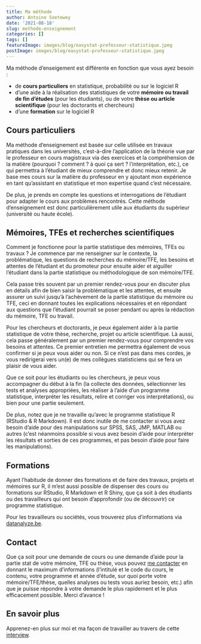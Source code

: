 ```yaml
---
title: Ma méthode
author: Antoine Soetewey
date: '2021-08-18'
slug: methode-enseignement
categories: []
tags: []
featureImage: images/blog/easystat-professeur-statistique.jpeg
postImage: images/blog/easystat-professeur-statistique.jpeg
---
```


Ma méthode d'enseigement est différente en fonction que vous ayez besoin :

- de **cours particuliers** en statistique, probabilité ou sur le logiciel R
- d'une aide à la réalisation des statistiques de votre **mémoire ou travail de fin d'études** (pour les étudiants), ou de votre **thèse ou article scientifique** (pour les doctorants et chercheurs)
- d'une **formation** sur le logiciel R

## Cours particuliers

Ma méthode d'enseignement est basée sur celle utilisée en travaux pratiques dans les universités, c'est-à-dire l'application de la théorie vue par le professeur en cours magistraux via des exercices et la compréhension de la matière (pourquoi ? comment ? à quoi ça sert ? l'interprétation, etc.), ce qui permettra à l'étudiant de mieux comprendre et donc mieux retenir. Je base mes cours sur la matière du professeur en y ajoutant mon expérience en tant qu'assistant en statistique et mon expertise quand c'est nécessaire.

De plus, je prends en compte les questions et interrogations de l'étudiant pour adapter le cours aux problèmes rencontrés. Cette méthode d'enseignement est donc particulièrement utile aux étudiants du supérieur (université ou haute école).

## Mémoires, TFEs et recherches scientifiques

Comment je fonctionne pour la partie statistique des mémoires, TFEs ou travaux ? Je commence par me renseigner sur le contexte, la problématique, les questions de recherches du mémoire/TFE, les besoins et attentes de l'étudiant et du promoteur pour ensuite aider et aiguiller l'étudiant dans la partie statistique ou méthodologique de son mémoire/TFE.

Cela passe très souvent par un premier rendez-vous pour en discuter plus en détails afin de bien saisir la problématique et les attentes, et ensuite assurer un suivi jusqu'à l'achèvement de la partie statistique du mémoire ou TFE, ceci en donnant toutes les explications nécessaires et en répondant aux questions que l'étudiant pourrait se poser pendant ou après la rédaction du mémoire, TFE ou travail.

Pour les chercheurs et doctorants, je peux également aider à la partie statistique de votre thèse, recherche, projet ou article scientifique. Là aussi, cela passe généralement par un premier rendez-vous pour comprendre vos besoins et attentes. Ce premier entretien me permettra également de vous confirmer si je peux vous aider ou non. Si ce n'est pas dans mes cordes, je vous redirigerai vers un(e) de mes collègues statisticiens qui se fera un plaisir de vous aider.

Que ce soit pour les étudiants ou les chercheurs, je peux vous accompagner du début à la fin (la collecte des données, sélectionner les tests et analyses appropriées, les réaliser à l'aide d'un programme statistique, interpréter les résultats, relire et corriger vos interprétations), ou bien pour une partie seulement.

De plus, notez que je ne travaille qu'avec le programme statistique R (RStudio & R Markdown). Il est donc inutile de me contacter si vous avez besoin d'aide pour des manipulations sur SPSS, SAS, JMP, MATLAB ou autres (c'est néanmoins possible si vous avez besoin d'aide pour interpréter les résultats et sorties de ces programmes, et pas besoin d'aide pour faire les manipulations).

## Formations

Ayant l’habitude de donner des formations et de faire des travaux, projets et mémoires sur R, il m’est aussi possible de dispenser des cours ou formations sur RStudio, R Markdown et R Shiny, que ça soit à des étudiants ou des travailleurs qui ont besoin d’approfondir (ou de découvrir) ce programme statistique.

Pour les travailleurs ou sociétés, vous trouverez plus d'informations via [datanalyze.be](https://datanalyze.be/).

## Contact

Que ça soit pour une demande de cours ou une demande d’aide pour la partie stat de votre mémoire, TFE ou thèse, vous pouvez [me contacter](/contact/) en donnant le maximum d’informations (l’intitulé et le code du cours, le contenu, votre programme et année d’étude, sur quoi porte votre mémoire/TFE/thèse, quelles analyses ou tests vous auriez besoin, etc.) afin que je puisse répondre à votre demande le plus rapidement et le plus efficacement possible. Merci d’avance !

## En savoir plus

Apprenez-en plus sur moi et ma façon de travailler au travers de cette [interview](/blog/a-propos/).